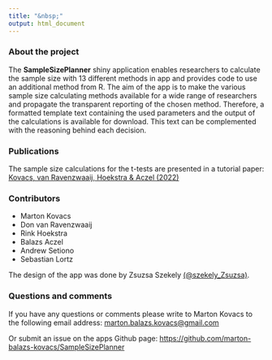 ```yaml
---
title: "&nbsp;"
output: html_document
---
```


### About the project

The **SampleSizePlanner** shiny application enables researchers to calculate the sample size with 13 different methods in app and provides code to use an additional method from R. The aim of the app is to make the various sample size calculating methods available for a wide range of researchers and propagate the transparent reporting of the chosen method. Therefore, a formatted template text containing the used parameters and the output of the calculations is available for download. This text can be complemented with the reasoning behind each decision.

### Publications

The sample size calculations for the t-tests are presented in a tutorial paper: [Kovacs, van Ravenzwaaij, Hoekstra & Aczel (2022)](https://doi.org/10.1177/25152459211054059)

### Contributors

-   Marton Kovacs
-   Don van Ravenzwaaij
-   Rink Hoekstra
-   Balazs Aczel
-   Andrew Setiono
-   Sebastian Lortz

The design of the app was done by Zsuzsa Szekely [(\@szekely_Zsuzsa)](https://twitter.com/szekely_zsuzsa).

### Questions and comments

If you have any questions or comments please write to Marton Kovacs to the following email address: [marton.balazs.kovacs\@gmail.com](mailto:marton.balazs.kovacs@gmail.com)

Or submit an issue on the apps Github page: <https://github.com/marton-balazs-kovacs/SampleSizePlanner>

